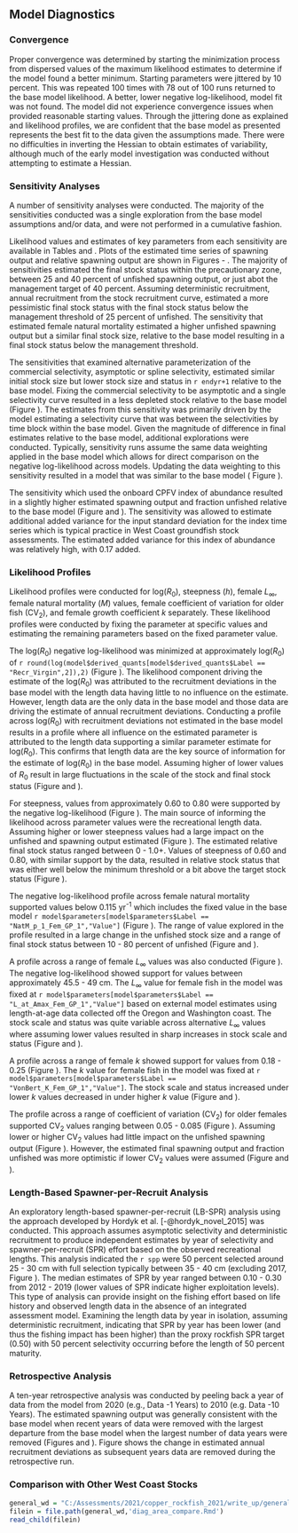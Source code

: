 ## Model Diagnostics


### Convergence

Proper convergence was determined by starting the minimization process from dispersed values of the maximum likelihood estimates to determine if the model found a better minimum. Starting parameters were jittered by 10 percent. This was repeated 100 times with 78 out of 100 runs returned to the base model likelihood. A better, lower negative log-likelihood, model fit was not found. The model did not experience convergence issues when provided reasonable starting values. Through the jittering done as explained and likelihood profiles, we are confident that the base model as presented represents the best fit to the data given the assumptions made. There were no difficulties in inverting the Hessian to obtain estimates of variability, although much of the early model investigation was conducted without attempting to estimate a Hessian. 


### Sensitivity Analyses

A number of sensitivity analyses were conducted.  The majority of the sensitivities conducted was a single exploration from the base model assumptions and/or data, and were not performed in a cumulative fashion.

\begin{enumerate}
   
  \item Deterministic recruitment with annual recruitment based on the stock recruitment curve. 

  \item Data weighting according to the McAllister-Ianelli method (MI DW) using the weighting values shown in Table \ref{tab:dw}. 
  
  \item Data weighting according to the Dirichlet Multinomial method (DM DW) where the estimated parameters are shown in Table \ref{tab:dw}. 

  \item Estimate $L_{\infty}$ for both sexes.

  \item Estimate the coefficient of variation for older fish for both sexes.

  \item Estimate natural mortality for females only.

  \item Fix the commercial fleet selectivity to be asymptotic in the late block.

  \item Parameterize commercial selectivity using a cubic spline to fit the commercial composition data. 

  \item Remove the block in commercial selectivity and estimate a single asymptotic selectivity curve. 

  \item Add selectivity block for the recreational fleet for `r startyr` - 1997.

  \item Add the onboard Commercial Passenger Fishing Vessel (CPFV) index of abundance from northern California used in the 2013 assessment. Sensitivity was allowed to estimated added variance to the index of abundance.

  \item Add additional early CPFV lengths collected during onboard sampling (referred to as the Deb Wilson-Vanderberg survey) that were not included in the base model (data not received prior to the data deadline).

  \item Include the CPFV lengths prior the previous sensitivity and include additional flexibility in selectivity for both the commercial and recreational fishery allowing for selectivity time blocks that would allow dome-shaped selectivity (if estimated): 1916-2000, 2001-2002, 2003-2007, 2008-2016, and 2017-2020. The time blocks for selectivity were designed to capture changes in percentage of area open to fishing.  

\end{enumerate}

Likelihood values and estimates of key parameters from each sensitivity are available in Tables \ref{tab:sensitivities} and \ref{tab:sensitivities-1}. Plots of the estimated time series of spawning output and relative spawning output are shown in Figures \ref{fig:sens-ssb-1} - \ref{fig:sens-depl-2}. The majority of sensitivities estimated the final stock status within the precautionary zone, between 25 and 40 percent of unfished spawning output, or just abot the management target of 40 percent. Assuming deterministic recruitment, annual recruitment from the stock recruitment curve, estimated a more pessimistic final stock status with the final stock status below the management threshold of 25 percent of unfished.  The sensitivity that estimated female natural mortality estimated a higher unfished spawning output but a similar final stock size, relative to the base model resulting in a final stock status below the management threshold. 

The sensitivities that examined alternative parameterization of the commercial selectivity, asymptotic or spline selectivity, estimated similar initial stock size but lower stock size and status in `r endyr+1` relative to the base model. Fixing the commercial selectivity to be asymptotic and a single selectivity curve resulted in a less depleted stock relative to the base model (Figure \ref{fig:sens-depl-2}). The estimates from this sensitivity was primarily driven by the model estimating a selectivity curve that was between the selectivities by time block within the base model. Given the magnitude of difference in final estimates relative to the base model, additional explorations were conducted. Typically, sensitivity runs assume the same data weighting applied in the base model which allows for direct comparison on the negative log-likelihood across models. Updating the data weighting to this sensitivity resulted in a model that was similar to the base model ( Figure \ref{fig:sens-depl-2}).  

The sensitivity which used the onboard CPFV index of abundance resulted in a slightly higher estimated spawning output and fraction unfished relative to the base model (Figure \ref{fig:sens-ssb-2} and \ref{fig:sens-depl-2}). The sensitivity was allowed to estimate additional added variance for the input standard deviation for the index time series which is typical practice in West Coast groundfish stock assessments. The estimated added variance for this index of abundance was relatively high, with 0.17 added. 


### Likelihood Profiles

Likelihood profiles were conducted for log($R_0$), steepness ($h$), female $L_{\infty}$, female natural mortality ($M$) values, female coefficient of variation for older fish ($\text{CV}_2$), and female growth coefficient $k$ separately. These likelihood profiles were conducted by fixing the parameter at specific values and estimating the remaining parameters based on the fixed parameter value.

The log($R_0$) negative log-likelihood was minimized at approximately log($R_0$) of `r round(log(model$derived_quants[model$derived_quants$Label == "Recr_Virgin",2]),2)` (Figure \ref{fig:r0-profile}). The likelihood component driving the estimate of the log($R_0$) was attributed to the recruitment deviations in the base model with the length data having little to no influence on the estimate.  However, length data are the only data in the base model and those data are driving the estimate of annual recruitment deviations. Conducting a profile across log($R_0$) with recruitment deviations not estimated in the base model results in a profile where all influence on the estimated parameter is attributed to the length data supporting a similar parameter estimate for log($R_0$).  This confirms that length data are the key source of information for the estimate of log($R_0$) in the base model. Assuming higher of lower values of $R_0$ result in large fluctuations in the scale of the stock and final stock status (Figure \ref{fig:r0-ssb} and \ref{fig:r0-depl}). 

For steepness, values from approximately 0.60 to 0.80 were supported by the negative log-likelihood (Figure \ref{fig:h-profile}).  The main source of informing the likelihood across parameter values were the recreational length data.  Assuming higher or lower steepness values had a large impact on the unfished and spawning output estimated (Figure \ref{fig:h-ssb}). The estimated relative final stock status ranged between 0 - 1.0+. Values of steepness of 0.60 and 0.80, with similar support by the data, resulted in relative stock status that was either well below the minimum threshold or a bit above the target stock status (Figure \ref{fig:h-depl}).

The negative log-likelihood profile across female natural mortality supported values below 0.115 yr^-1^ which includes the fixed value in the base model `r model$parameters[model$parameters$Label == "NatM_p_1_Fem_GP_1","Value"]` (Figure \ref{fig:m-profile}). The range of value explored in the profile resulted in a large change in the unfished stock size and a range of final stock status between 10 - 80 percent of unfished (Figure \ref{fig:m-ssb} and  \ref{fig:m-depl}). 

A profile across a range of female $L_{\infty}$ values was also conducted (Figure \ref{fig:linf-profile}). The negative log-likelihood showed support for values between approximately 45.5 - 49 cm. The $L_{\infty}$ value for female fish in the model was fixed at `r model$parameters[model$parameters$Label == "L_at_Amax_Fem_GP_1","Value"]` based on external model estimates using length-at-age data collected off the Oregon and Washington coast. The stock scale and status was quite variable across alternative $L_{\infty}$ values where assuming lower values resulted in sharp increases in stock scale and status (Figure \ref{fig:linf-ssb} and \ref{fig:linf-depl}).

A profile across a range of female $k$ showed support for values from 0.18 - 0.25 (Figure \ref{fig:k-profile}). The $k$ value for female fish in the model was fixed at `r model$parameters[model$parameters$Label == "VonBert_K_Fem_GP_1","Value"]`. The stock scale and status increased under lower $k$ values decreased in under higher $k$ value (Figure \ref{fig:k-ssb} and \ref{fig:k-depl}).

The profile across a range of coefficient of variation ($\text{CV}_2$) for older females supported $\text{CV}_2$ values ranging between 0.05 - 0.085 (Figure \ref{fig:cv-profile}). Assuming lower or higher $\text{CV}_2$ values had little impact on the unfished spawning output (Figure \ref{fig:cv-ssb}). However, the estimated final spawning output and fraction unfished was more optimistic if lower $\text{CV}_2$ values were assumed (Figure \ref{fig:cv-ssb} and \ref{fig:cv-depl}).

### Length-Based Spawner-per-Recruit Analysis

An exploratory length-based spawner-per-recruit (LB-SPR) analysis using the approach developed by Hordyk et al. [-@hordyk_novel_2015] was conducted. This approach assumes asymptotic selectivity and deterministic recruitment to produce independent estimates by year of selectivity and spawner-per-recruit (SPR) effort based on the observed recreational lengths. This analysis indicated the `r spp` were 50 percent selected around 25 - 30 cm  with full selection typically between 35 - 40 cm  (excluding 2017, Figure \ref{fig:lbspr}). The median estimates of SPR by year ranged between 0.10 - 0.30 from 2012 - 2019 (lower values of SPR indicate higher exploitation levels). This type of analysis can provide insight on the fishing effort based on life history and observed length data in the absence of an integrated assessment model. Examining the length data by year in isolation, assuming deterministic recruitment, indicating that SPR by year has been lower (and thus the fishing impact has been higher) than the proxy rockfish SPR target (0.50) with 50 percent selectivity occurring before the length of 50 percent maturity.

### Retrospective Analysis

A ten-year retrospective analysis was conducted by peeling back a year of data from the model from 2020 (e.g., Data -1 Years) to 2010 (e.g. Data -10 Years). The estimated spawning output was generally consistent with the base model when recent years of data were removed with the largest departure from the base model when the largest number of data years were removed (Figures \ref{fig:retro-ssb} and \ref{fig:retro-depl}). Figure \ref{fig:retro-squid} shows the change in estimated annual recruitment deviations as subsequent years data are removed during the retrospective run.


### Comparison with Other West Coast Stocks

```r
general_wd = "C:/Assessments/2021/copper_rockfish_2021/write_up/general_text"
filein = file.path(general_wd,'diag_area_compare.Rmd')
read_child(filein)
```
